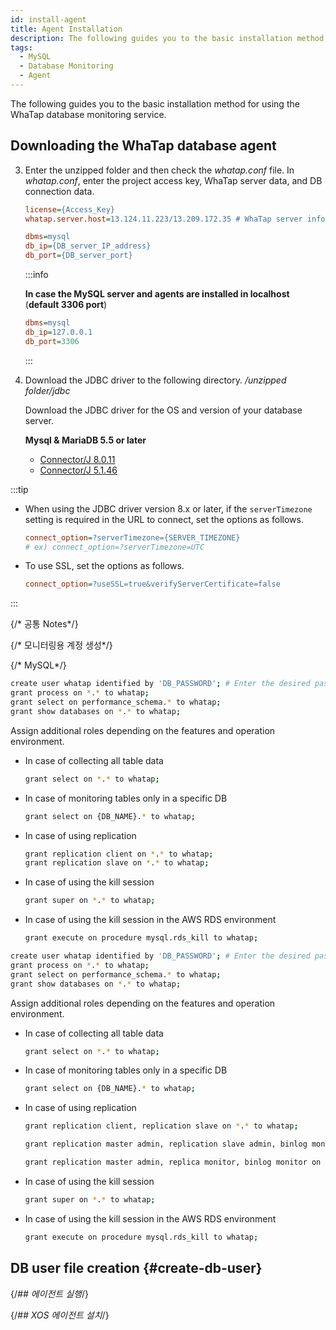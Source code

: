 ```yaml
---
id: install-agent
title: Agent Installation
description: The following guides you to the basic installation method for using the WhaTap database monitoring service.
tags:
  - MySQL
  - Database Monitoring
  - Agent
---
```



The following guides you to the basic installation method for using the WhaTap database monitoring service.


<Agentsignupguide />   

<Youtube ko='e_UpCgapfQY' en='MIo3HRIOt8M' ja='MIo3HRIOt8M' />


<Createprojectv2 />


<Accesskey />

## Downloading the WhaTap database agent


<Dbinstallagentsteps />  

3. Enter the unzipped folder and then check the _whatap.conf_ file. In _whatap.conf_, enter the project access key, WhaTap server data, and DB connection data.

   ```ini title='whatap.conf'
   license={Access_Key}
   whatap.server.host=13.124.11.223/13.209.172.35 # WhaTap server information

   dbms=mysql
   db_ip={DB_server_IP_address}
   db_port={DB_server_port}
   ```

   :::info

   **In case the MySQL server and agents are installed in localhost** (**default 3306 port**)

   ```ini title='whatap.conf'
   dbms=mysql
   db_ip=127.0.0.1
   db_port=3306
   ```

   :::

4. Download the JDBC driver to the following directory. _/unzipped folder/jdbc_

   Download the JDBC driver for the OS and version of your database server.

   **Mysql & MariaDB 5.5 or later**

   - [Connector/J 8.0.11](https://dev.mysql.com/downloads/connector/j/)
   - [Connector/J 5.1.46](https://dev.mysql.com/downloads/connector/j/5.1.html)

:::tip

- When using the JDBC driver version 8.x or later, if the `serverTimezone` setting is required in the URL to connect, set the options as follows.

  ```ini title='whatap.conf'
  connect_option=?serverTimezone={SERVER_TIMEZONE}
  # ex) connect_option=?serverTimezone=UTC
  ```

- To use SSL, set the options as follows.

  ```ini title='whatap.conf'
  connect_option=?useSSL=true&verifyServerCertificate=false
  ```

:::

{/* 공통 Notes*/}


<Dbinstallagentcommonnotes />

{/* 모니터링용 계정 생성*/}


<Dbcreatemonitoringaccount />

{/* MySQL*/}

<Tabs groupId="mysql-db">
<TabItem value="mysql" label="MySQL">

```bash
create user whatap identified by 'DB_PASSWORD'; # Enter the desired password.
grant process on *.* to whatap;
grant select on performance_schema.* to whatap;
grant show databases on *.* to whatap;
```

Assign additional roles depending on the features and operation environment.

- In case of collecting all table data

  ```bash
  grant select on *.* to whatap;
  ```

- In case of monitoring tables only in a specific DB

  ```bash
  grant select on {DB_NAME}.* to whatap;
  ```

- In case of using replication

  ```bash
  grant replication client on *.* to whatap;
  grant replication slave on *.* to whatap;
  ```

- In case of using the kill session

  ```bash
  grant super on *.* to whatap;
  ```

- In case of using the kill session in the AWS RDS environment

  ```bash
  grant execute on procedure mysql.rds_kill to whatap;
  ```

</TabItem>
<TabItem value="mariadb" label="MariaDB">

```bash
create user whatap identified by 'DB_PASSWORD'; # Enter the desired password.
grant process on *.* to whatap;
grant select on performance_schema.* to whatap;
grant show databases on *.* to whatap;
```

Assign additional roles depending on the features and operation environment.

- In case of collecting all table data

  ```bash
  grant select on *.* to whatap;
  ```

- In case of monitoring tables only in a specific DB

  ```bash
  grant select on {DB_NAME}.* to whatap;
  ```

- In case of using replication

  ```bash title="below MariaDB 10.5.1"
  grant replication client, replication slave on *.* to whatap;
  ```

  ```bash title="MariaDB 10.5.2 ~ 10.5.8"
  grant replication master admin, replication slave admin, binlog monitor on *.* to whatap;
  ```

  ```bash title="MariaDB 10.5.9 or later"
  grant replication master admin, replica monitor, binlog monitor on *.* to whatap;
  ```

- In case of using the kill session

  ```bash
  grant super on *.* to whatap;
  ```

- In case of using the kill session in the AWS RDS environment

  ```bash
  grant execute on procedure mysql.rds_kill to whatap;
  ```

</TabItem>
</Tabs>

## DB user file creation {#create-db-user}

<DBuserDesc name='default'/>


<Dbcreatedbuserfilebody /> 

{/*## 에이전트 실행*/}


<Dbrunagent /> 

{/*## XOS 에이전트 설치*/}


<Dbinstallxosagent /> 
